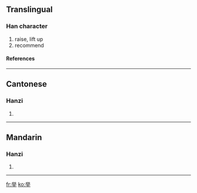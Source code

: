 {{see|舉}}<!-- may be replaced by zh-forms -->

==Translingual==
===Han character===
{{Han char|rn=3|rad=丶|as=08|sn=9|four=|canj=火金手 (FCQ)}}
# raise, lift up
# recommend
====References====
{{Han ref|kx=0081.041|hdz=10047.030|uh=4E3E|ud=20030}}
----
==Cantonese==
===Hanzi===
{{yue-hanzi|jyut=|y=geui2}}
# {{defn|Cantonese}}
----
==Mandarin==
===Hanzi===
{{cmn-hanzi|tra=舉|pin=[[jǔ]] (ju3), [[ne]] (nÜe4), [[tuō]] (tuo1), [[zhè]] (zhe4)|wg=chü<sup>3</sup>, <sup>4</sup>, t'o<sup>1</sup>, che<sup>4</sup>}}
# {{defn|Mandarin}}
----
[[fr:举]]
[[ko:举]]